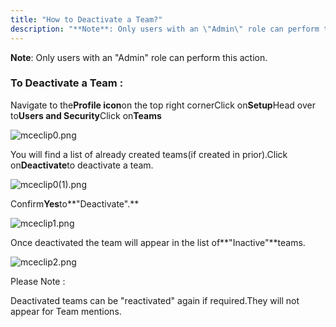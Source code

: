 ```yaml
---
title: "How to Deactivate a Team?"
description: "**Note**: Only users with an \"Admin\" role can perform this action."
---
```


**Note**: Only users with an "Admin" role can perform this action.

### To Deactivate a Team :

Navigate to the**Profile icon**on the top right cornerClick on**Setup**Head over to**Users and Security**Click on**Teams**

![mceclip0.png](./images/mceclip0-2.png)

You will find a list of already created teams(if created in prior).Click on**Deactivate**to deactivate a team.

![mceclip0(1).png](./images/mceclip01.png)

Confirm**Yes**to**"Deactivate".**

![mceclip1.png](./images/mceclip1-2.png)

Once deactivated the team will appear in the list of**"Inactive"**teams.

![mceclip2.png](./images/mceclip2-2.png)

Please Note :

Deactivated teams can be "reactivated" again if required.They will not appear for Team mentions.
